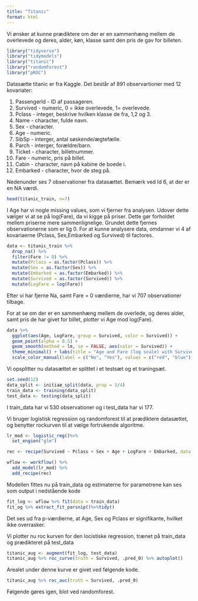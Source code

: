 ```yaml
---
title: "Titanic"
format: html
---
```


Vi ønsker at kunne prædiktere om der er en sammenhæng mellem de overlevede og deres, alder, køn, klasse samt den pris de gav for billeten.

```r
library("tidyverse")
library("tidymodels")
library("titanic")
library("randomForest")
library("pROC")
```

Datasætte titanic er fra Kaggle. Det består af 891 observartioner med 12 kovariater:

1.  Passengerld - ID af passageren.
2.  Survived - numeric, 0 = ikke overlevede, 1= overlevede.
3.  Pclass - integer, beskrive hvilken klasse de fra, 1,2 og 3.
4.  Name - character, fulde navn.
5.  Sex - character.
6.  Age - numeric.
7.  SibSp - interger, antal søskende/ægtefælle.
8.  Parch - interger, forældre/barn.
9.  Ticket - character, billetnummer.
10. Fare - numeric, pris på billet.
11. Cabin - character, navn på kabine de boede i.
12. Embarked - character, hvor de steg på.

Nedenunder ses 7 observationer fra datasættet. Bemærk ved Id 6, at der er en NA værdi.

```r
head(titanic_train, n=7)
```

I Age har vi nogle missing values, som vi fjerner fra analysen. Udover dette vælger vi at se på log(Fare), da vi kigge på priser. Dette gør forholdet mellem priserne mere sammenlignelige. Grundet dette fjernes observationerne som er lig 0. For at kunne analysere data, omdanner vi 4 af kovariaerne (Pclass, Sex,Embarked og Survived) til factores.

```r
data <- titanic_train %>% 
  drop_na() %>%
  filter(Fare != 0) %>%
  mutate(Pclass = as.factor(Pclass)) %>%
  mutate(Sex = as.factor(Sex)) %>%
  mutate(Embarked = as.factor(Embarked)) %>%
  mutate(Survived = as.factor(Survived)) %>%
  mutate(LogFare = log(Fare))
```

Efter vi har fjerne Na, samt Fare = 0 værdierne, har vi 707 observationer tilbage.

For at se om der er en sammenhæng mellem de overlede, og deres alder, samt pris de har givet for billet, plotter vi Age mod log(Fare).

```r
data %>%
  ggplot(aes(Age, LogFare, group = Survived, color = Survived)) +
  geom_point(alpha = 0.5) +
  geom_smooth(method = lm, se = FALSE, aes(color = Survived)) +
  theme_minimal() + labs(title = "Age and Fare (log scale) with Survived") +
  scale_color_manual(label = c("No", "Yes"), values = c("red", "blue"))

```

Vi opsplitter nu datasættet er splittet i et testsæt og et traningsæt.

```r
set.seed(12)
data_split <- initiaæ_split(data, prop = 3/4)
train_data <- training(data_split)
test_data <- testing(data_split)
```

I train_data har vi 530 observationer og i test_data har vi 177.

Vi bruger logistisk regression og randomforest til at prædiktere datasættet, og benytter rockurven til at vælge fortrukende algoritme.

```r
lr_mod <- logistic_reg()%>%
  set_engien("glm")

rec <- recipe(Survived ~ Pclass + Sex + Age + LogFare + Embarked, data = train_data)

wflow <- workflow() %>%
  add_model(lr_mod) %>% 
  add_recipe(rec)
```

Modellen fittes nu på train_data og estimaterne for parametrene kan ses som output i nedstående kode

```r
fit_log <- wflow %>% fit(data = train_data)
fit_og %>% extract_fit_parsnip()%>%tidy()
```

Det ses ud fra p-værdierne, at Age, Sex og Pclass er signifikante, hvilket ikke overrasker.

Vi plotter nu roc kurven for den locistiske regression, trænet på train_data og prædikteret på test_data

```r
titanic_aug <- augment(fit_log, test_data)
titanic_aug %>% roc_curve(truth = Survived, .pred_0) %>% autoplot() 
```

Arealet under denne kurve er givet ved følgende kode.

```r
titanic_aug %>% roc_auc(truth = Survived, .pred_0)
```

Følgende gøres igen, blot ved randomforest.

